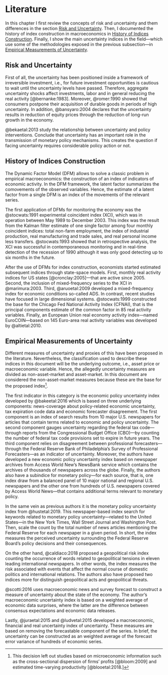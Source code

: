 # Literature {#literature}

In this chapter I first review the concepts of risk and uncertainty and them differences in the section [Risk and Uncertainty]. Then, I documented the history of index construction in macroeconomics in [History of Indices Construction]. Finally, I show the main uncertainty indices in the field---which use some of the methodologies exposed in the previous subsection---in [Empirical Measurements of Uncertainty].

## Risk and Uncertainty {#risk-and-uncertainty}

First of all, the uncertainty has been positioned inside a framework of irreversible investment, i.e., for future investment opportunities is cautious to wait until the uncertainty levels have passed. Therefore, aggregate uncertainty shocks affect investments, labor and in general reducing the real activity [@bernanke:1983]. Moreover, @romer:1990 showed that consumers postpone their acquisition of durable goods in periods of high uncertainty. In addition, @bansyaro:2004 declares that the uncertainty results in reduction of equity prices through the reduction of long-run growth in the economy.

@bekaetal:2013 study the relationship between uncertainty and policy interventions. Conclude that uncertainty has an important role in the transmission of monetary policy mechanisms. This creates the question if facing uncertainty requires considerable policy action or not.

## History of Indices Construction {#history-of-indices-construction}

The Dynamic Factor Model (DFM) allows to solve a classic problem in empirical macroeconomics: the construction of an index of indicators of economic activity. In the DFM framework, the latent factor summarizes the comovements of the observed variables. Hence, the estimate of a latent factor from a single DFM is an index of the movements of the relevant series.

The first application of DFMs for monitoring the economy was the @stocwats:1991 experimental coincident index (XCI), which was in operation between May 1989 to December 2003. This index was the result from the Kalman filter estimate of one single factor among four monthly coincident indices: total non-farm employment, the index of industrial production, real manufacturing and trade sales, and real personal income less transfers. @stocwats:1993 showed that in retrospective analysis, the XCI was successful in contemporaneous monitoring and in real-time detection of the recession of 1990 although it was only good detecting up to six months in the future.

After the use of DFMs for index construction, economists started estimated subsequent indices through state-space models. First, monthly real activity indices for US states [@cronclay:2005]---that are active since 2005. Second, the inclusion of mixed-frequency series to the XCI in @marimura:2003. Third, @aruoetal:2009 developed a mixed-frequency index for economic conditions so-called ADS. In contrast, recent studies have focused in large dimensional systems. @stocwats:1999 constructed the base for the Chicago Fed National Activity Index (CFNAI), that is the principal components estimate of the common factor in 85 real activity variables. Finally, an European Union real economy activity index---named EuroCOIN---based on 145 Euro-area real activity variables was developed by @altietal:2010.

## Empirical Measurements of Uncertainty {#empirical-measurements-of-uncertainty}

Different measures of uncertainty and proxies of this have been proposed in the literature. Nevertheless, the classification used to describe these indices in this document will be the underlying outcome, i.e., asset price or macroeconomic variable. Hence, the allegedly uncertainty measures are divided as non-asset-market and asset-market. In this document are considered the non-asset-market measures because these are the base for the proposed index^[This decision left out studies based on microeconomic information such as the cross-sectional dispersion of ﬁrms’ proﬁts [@bloom:2009] and estimated time-varying productivity [@blooetal:2018.]].

The first indicator in this category is the economic policy uncertainty index developed by @bakeetal:2016 which is based on three underlying components: news-coverage about policy-related economic uncertainty, tax expiration code data and economic forecaster disagreement. The first component is an index of search results from 10 major U.S. newspapers for articles that contain terms related to economic and policy uncertainty. The second component gauges uncertainty regarding the federal tax code---through reports from the Congressional Budget Office (CBO)---by counting the number of federal tax code provisions set to expire in future years. The third component relies on disagreement between professional forecasters---through the Federal Reserve Bank of Philadelphia's Survey of Professional Forecasters---as an indicator of uncertainty. Moreover, the authors have developed a new economic policy uncertainty index based on newspaper archives from Access World New's NewsBank service which contains the archives of thousands of newspapers across the globe. Finally, the authors also have a subindice for monetary policy---for each source, that is, one index draw from a balanced panel of 10 major national and regional U.S. newspapers and the other one from hundreds of U.S. newspapers covered by Access World News---that contains additional terms relevant to monetary policy.

In the same vein as previous authors it is the monetary policy uncertainty index from @hustetal:2019. This newspaper-based index search for keywords related to monetary policy uncertainty---related to the United States---in the New York Times, Wall Street Journal and Washington Post. Then, scale the count by the total number of news articles mentioning the Federal Reserve for each newspaper in a given period. In short, the index measures the perceived uncertainty surrounding the Federal Reserve Board's policy decisions and their consequences.

On the other hand, @caldiaco:2018 proposed a geopolitical risk index counting the occurrence of words related to geopolitical tensions in eleven leading international newspapers. In other words, the index measures the risk associated with events that affect the normal course of domestic politics and international relations. The authors also have proposed two indices more for distinguish geopolitical acts and geopolitical threats.

@scotti:2016 uses macroeconomic news and survey forecast to construct a measure of uncertainty about the state of the economy. The author's macroeconomic uncertainty index is based on a weighted average of economic data surprises, where the latter are the difference between consensus expectations and economic data releases.

Lastly, @juraetal:2015 and @ludvetal:2015 developed a macroeconomic, financial and real uncertainty index of uncertainty. These measures are based on removing the forecastable component of the series. In brief, the uncertainty can be constructed as an weighted average of the forecast error variance of hundreds of economic series.
